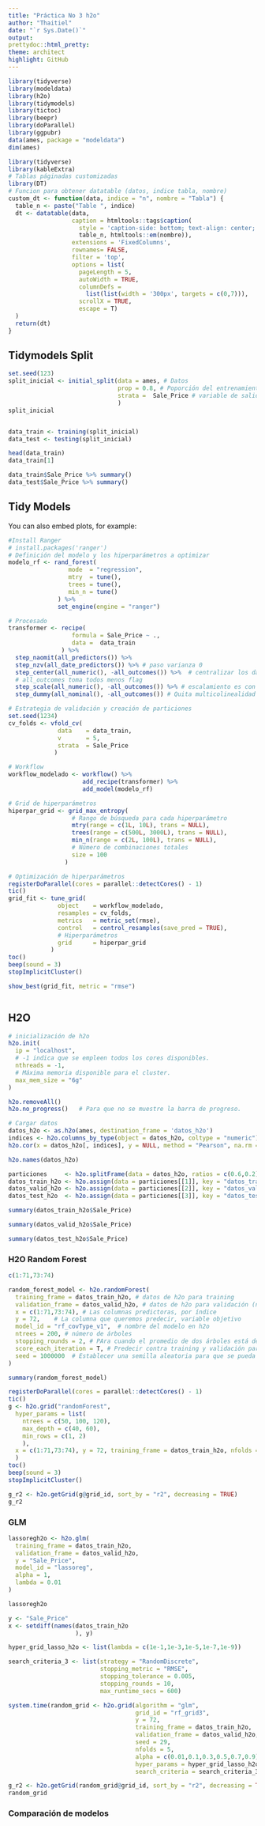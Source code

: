 ```yaml
---
title: "Práctica No 3 h2o"
author: "Thaitiel"
date: "`r Sys.Date()`"
output:
prettydoc::html_pretty:
theme: architect
highlight: GitHub
---
```


```r
library(tidyverse)
library(modeldata)
library(h2o)
library(tidymodels)
library(tictoc)
library(beepr)
library(doParallel)
library(ggpubr)
data(ames, package = "modeldata")
dim(ames)

```

```r
library(tidyverse)
library(kableExtra)
# Tablas páginadas customizadas
library(DT)
# Funcion para obtener datatable (datos, indice tabla, nombre)
custom_dt <- function(data, indice = "n", nombre = "Tabla") {
  table_n <- paste("Table ", indice)
  dt <- datatable(data,
                  caption = htmltools::tags$caption(
                    style = 'caption-side: bottom; text-align: center;',
                    table_n, htmltools::em(nombre)),
                  extensions = 'FixedColumns',
                  rownames= FALSE,
                  filter = 'top',
                  options = list(
                    pageLength = 5,
                    autoWidth = TRUE,
                    columnDefs =
                      list(list(width = '300px', targets = c(0,7))),
                    scrollX = TRUE,
                    escape = T)
  )
  return(dt)
}
```

## Tidymodels Split

```r

set.seed(123)
split_inicial <- initial_split(data = ames, # Datos
                               prop = 0.8, # Poporción del entrenamiento
                               strata =  Sale_Price # variable de salida / busca que entre test y train tengan distribución similar de price 
                               )
split_inicial


data_train <- training(split_inicial)
data_test <- testing(split_inicial)

head(data_train)
data_train[1]
```

```r
data_train$Sale_Price %>% summary()
data_test$Sale_Price %>% summary()
```

## Tidy Models

You can also embed plots, for example:

```r

#Install Ranger
# install.packages('ranger')
# Definición del modelo y los hiperparámetros a optimizar
modelo_rf <- rand_forest(
                 mode  = "regression",
                 mtry  = tune(),
                 trees = tune(),
                 min_n = tune()
              ) %>%
              set_engine(engine = "ranger")

# Procesado
transformer <- recipe(
                  formula = Sale_Price ~ .,
                  data =  data_train
               ) %>%
  step_naomit(all_predictors()) %>%
  step_nzv(all_date_predictors()) %>% # paso varianza 0
  step_center(all_numeric(), -all_outcomes()) %>%  # centralizar los datos (desviación estandar)
  # all_outcomes toma todos menos flag
  step_scale(all_numeric(), -all_outcomes()) %>% # escalamiento es con variables numéricas
  step_dummy(all_nominal(), -all_outcomes()) # Quita multicolinealidad en R. Las nominales son las categóricas.

# Estrategia de validación y creación de particiones
set.seed(1234)
cv_folds <- vfold_cv(
              data    = data_train,
              v       = 5,
              strata  = Sale_Price
             )

# Workflow
workflow_modelado <- workflow() %>%
                     add_recipe(transformer) %>%
                     add_model(modelo_rf)

# Grid de hiperparámetros
hiperpar_grid <- grid_max_entropy(
                  # Rango de búsqueda para cada hiperparámetro
                  mtry(range = c(1L, 10L), trans = NULL),
                  trees(range = c(500L, 3000L), trans = NULL),
                  min_n(range = c(2L, 100L), trans = NULL),
                  # Número de combinaciones totales
                  size = 100
                )

# Optimización de hiperparámetros
registerDoParallel(cores = parallel::detectCores() - 1)
tic()
grid_fit <- tune_grid(
              object    = workflow_modelado,
              resamples = cv_folds,
              metrics   = metric_set(rmse),
              control   = control_resamples(save_pred = TRUE),
              # Hiperparámetros
              grid      = hiperpar_grid
            )
toc()
beep(sound = 3)
stopImplicitCluster()
```

```r
show_best(grid_fit, metric = "rmse")
```

```r

```

## H2O

```r
# inicialización de h2o
h2o.init(
  ip = "localhost",
  # -1 indica que se empleen todos los cores disponibles.
  nthreads = -1,
  # Máxima memoria disponible para el cluster.
  max_mem_size = "6g"
)
```

```r
h2o.removeAll()
h2o.no_progress()   # Para que no se muestre la barra de progreso.
```

```r
# Cargar datos
datos_h2o <- as.h2o(ames, destination_frame = 'datos_h2o')
indices <- h2o.columns_by_type(object = datos_h2o, coltype = "numeric")
h2o.cor(x = datos_h2o[, indices], y = NULL, method = "Pearson", na.rm = TRUE)

h2o.names(datos_h2o)
```

```r
particiones     <- h2o.splitFrame(data = datos_h2o, ratios = c(0.6,0.2), seed = 1234)
datos_train_h2o <- h2o.assign(data = particiones[[1]], key = "datos_train_H2O")
datos_valid_h2o <- h2o.assign(data = particiones[[2]], key = "datos_valid_H2O")
datos_test_h2o  <- h2o.assign(data = particiones[[3]], key = "datos_test_H2O")
```

```r
summary(datos_train_h2o$Sale_Price)
```

```r
summary(datos_valid_h2o$Sale_Price)
```

```r
summary(datos_test_h2o$Sale_Price)
```

### H2O Random Forest

```r
c(1:71,73:74)
```

```r
random_forest_model <- h2o.randomForest(
  training_frame = datos_train_h2o, # datos de h2o para training
  validation_frame = datos_valid_h2o, # datos de h2o para validación (no es requerido)
  x = c(1:71,73:74), # Las columnas predictoras, por índice
  y = 72,    # La columna que queremos predecir, variable objetivo
  model_id = "rf_covType_v1",  # nombre del modelo en h2o
  ntrees = 200, # número de árboles
  stopping_rounds = 2, # PAra cuando el promedio de dos árboles está dentro de 0.001 (predeterminado)
  score_each_iteration = T, # Predecir contra training y validación para cada árbol
  seed = 1000000  # Establecer una semilla aleatoria para que se pueda reproducir
)

```

```r
summary(random_forest_model)
```

```r
registerDoParallel(cores = parallel::detectCores() - 1)
tic()
g <- h2o.grid("randomForest",
  hyper_params = list(
    ntrees = c(50, 100, 120),
    max_depth = c(40, 60),
    min_rows = c(1, 2)
    ),
  x = c(1:71,73:74), y = 72, training_frame = datos_train_h2o, nfolds = 10
  )
toc()
beep(sound = 3)
stopImplicitCluster()
```

```r
g_r2 <- h2o.getGrid(g@grid_id, sort_by = "r2", decreasing = TRUE)
g_r2
```

### GLM

```r
lassoregh2o <- h2o.glm(
  training_frame = datos_train_h2o,
  validation_frame = datos_valid_h2o,
  y = "Sale_Price",
  model_id = "lassoreg",
  alpha = 1,
  lambda = 0.01
)
```

```r
lassoregh2o
```

```r
y <- "Sale_Price"
x <- setdiff(names(datos_train_h2o
                   ), y)
```

```r
hyper_grid_lasso_h2o <- list(lambda = c(1e-1,1e-3,1e-5,1e-7,1e-9))

search_criteria_3 <- list(strategy = "RandomDiscrete",
                          stopping_metric = "RMSE",
                          stopping_tolerance = 0.005,
                          stopping_rounds = 10,
                          max_runtime_secs = 600)

system.time(random_grid <- h2o.grid(algorithm = "glm",
                                    grid_id = "rf_grid3",
                                    y = 72,
                                    training_frame = datos_train_h2o,
                                    validation_frame = datos_valid_h2o,
                                    seed = 29,
                                    nfolds = 5,
                                    alpha = c(0.01,0.1,0.3,0.5,0.7,0.9),
                                    hyper_params = hyper_grid_lasso_h2o,
                                    search_criteria = search_criteria_3))
```

```r
g_r2 <- h2o.getGrid(random_grid@grid_id, sort_by = "r2", decreasing = TRUE)
random_grid
```

### Comparación de modelos

```r

```
